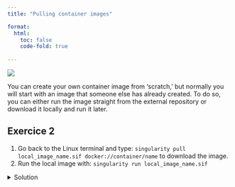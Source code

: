 ```yaml
---
title: "Pulling container images"

format: 
  html:
    toc: false
    code-fold: true
    
---
```


![](media/pulling.jpg)

You can create your own container image from 'scratch,' but normally you will start with an image that someone else has already created.
To do so, you can either run the image straight from the external repository or download it locally and run it later.


::: {.callout-note icon=false}
## Exercice 2

1. Go back to the Linux terminal and type: ``` singularity pull local_image_name.sif docker://container/name ```  to download the image.
2. Run the local image with: ``` singularity run local_image_name.sif ```

<details>
  <summary>Solution</summary>
  ```bash
  singularity pull lolcow.sif docker://godlovedc/lolcow
  singularity run lolcow.sif
  ```
</details>
:::

